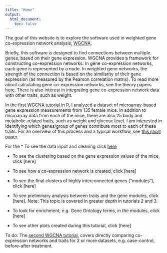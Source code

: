 ```yaml
---
title: "Home"
output:
  html_document:
    toc: false
---
```


The goal of this website is to explore the software used in weighted gene co-expression network analysis, [WGCNA](https://www.degruyter.com/downloadpdf/j/sagmb.2005.4.issue-1/sagmb.2005.4.1.1128/sagmb.2005.4.1.1128.pdf). 

Briefly, this software is designed to find connections between multiple genes, based on their gene expression. WGCNA provides a framework for constructing co-expression networks. In gene co-expression networks, each gene is represented by a node. In weighted gene networks, the strength of the connection is based on the similiarity of their gene expression (as measured by the Pearson correlation matrix). To read more about calculating gene co-expression networks, see the theory papers [here](https://labs.genetics.ucla.edu/horvath/CoexpressionNetwork/). There is also interest in integrating gene co-expression network data with other traits, such as weight. 

In the [first WGCNA tutorial in R](https://labs.genetics.ucla.edu/horvath/CoexpressionNetwork/Rpackages/WGCNA/Tutorials/), I analyzed a dataset of microarray-based gene expression measurements from 135 female mice. In addition to microarray data from each of the mice, there are also 25 body and metabolic-related traits, such as weight and glucose level. I am interested in identifying which genes/group of genes contribute most to each of these traits. For an overview of this process and a typical workflow, see [this short paper](https://labs.genetics.ucla.edu/horvath/CoexpressionNetwork/Rpackages/WGCNA/Tutorials/Simulated-00-Background.pdf). 

For the 
* To see the data input and cleaning click [here](https://lauren-blake.github.io/Explore_WGCNA/Tutorial_1.html)

* To see the clustering based on the gene expression values of the mice, click [here]
* To see how a co-expression network is created, click [here]

* To see the final clusters of highly interconnected genes ("modules"), click [here]

* To see preliminary analysis between traits and the gene modules, click [here]. Note: This topic is covered in greater depth in tutorials 2 and 3. 

* To look for enrichment, e.g. Gene Ontology terms, in the modules, click [here]

* To see other plots created during this tutorial, click [here]

To do: The [second WGCNA tutorial](https://labs.genetics.ucla.edu/horvath/CoexpressionNetwork/Rpackages/WGCNA/Tutorials/), covers directly comparing co-expression networks and traits for 2 or more datasets, e.g. case-control, before-after treatment. 

